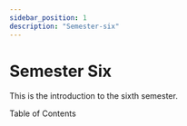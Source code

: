 ```yaml
---
sidebar_position: 1
description: "Semester-six"
---
```



# Semester Six

This is the introduction to the sixth semester.

Table of Contents

<TitleCard
  title="Image Processing"
  logo="image"
  link="/docs/six/category/image-and-video-processing"
/>

<TitleCard
  title="Cryptograpy and Network Security"
  logo="key"
  link="/docs/six/category/cryptography-and-network-security"
/>
